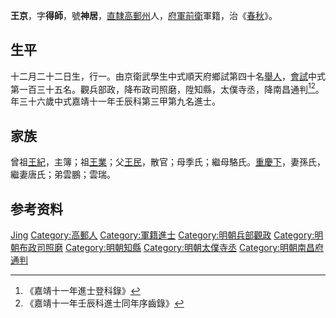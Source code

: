 {{Otheruses|other=名为王京的其他人物|王京}}
{{明清人物信息框
| 姓名 = 王京
| 原名 =
| 圖片名稱= 
| 圖片大小 =
| 圖片說明 = 
| 最高職務 =太僕寺丞
| 國家 = 大明 
| 爵位 =
| 籍貫 = [[直隸|直隸]][[高郵州|高郵州]]人，[[府軍前衛|府軍前衛]]軍籍
| 族裔 = 
| 旗籍 = 
| 字號 = 
| 諡號 =
| 出生日期 = 十二月二十二日
| 出生地點 =
| 逝世日期 = 
| 逝世地點 =
| 墓葬 =
| 配偶 = 孫氏、唐氏
| 親屬 = 曾祖[[王紀|王紀]]，祖[[王業|王業]]，父[[王民|王民]]，母季氏；繼母駱氏
| 出身 =
* 嘉靖十一年壬辰科進士
| 經歷 =
| 著作 =  
*
*
*
}}
'''王京'''{{BD|1497年||1556年||}}，字'''得師'''，號'''神居'''，[[直隸|直隸]][[高郵州|高郵州]]人，[[府軍前衛|府軍前衛]]軍籍，治《[[春秋|春秋]]》。

== 生平 ==
十二月二十二日生，行一。由京衛武學生中式順天府鄉試第四十名[[舉人|舉人]]，[[會試|會試]]中式第一百三十五名。觀兵部政，降布政司照磨，陞知縣，太僕寺丞，降南昌通判<ref>《嘉靖十一年進士登科錄》</ref><ref>《嘉靖十一年壬辰科進士同年序齒錄》</ref>。年三十六歲中式嘉靖十一年壬辰科第三甲第九名進士。

== 家族 ==
曾祖[[王紀|王紀]]，主簿；祖[[王業|王業]]；父[[王民|王民]]，散官；母季氏；繼母駱氏。[[重慶下|重慶下]]，妻孫氏，繼妻唐氏；弟雲鵬；雲瑞。

== 参考资料 ==
{{reflist}}

{{嘉靖十一年壬辰科殿试金榜}}
{{明朝人物小作品}}
{{Authority control}}

{{DEFAULTSORT:Wang王}}
[[Category:王姓|Jing]]
[[Category:高郵人|Category:高郵人]]
[[Category:軍籍進士|Category:軍籍進士]]
[[Category:明朝兵部觀政|Category:明朝兵部觀政]]
[[Category:明朝布政司照磨|Category:明朝布政司照磨]]
[[Category:明朝知縣|Category:明朝知縣]]
[[Category:明朝太僕寺丞|Category:明朝太僕寺丞]]
[[Category:明朝南昌府通判|Category:明朝南昌府通判]]